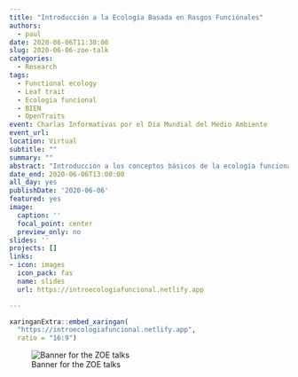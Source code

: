 ```yaml
---
title: "Introducción a la Ecología Basada en Rasgos Funciónales"
authors:
  - paul
date: 2020-06-06T11:30:00
slug: 2020-06-06-zoe-talk
categories:
  - Research
tags:
  - Functional ecology
  - Leaf trait
  - Ecologia funcional
  - BIEN
  - OpenTraits
event: Charlas Informativas por el Día Mundial del Medio Ambiente
event_url: 
location: Virtual
subtitle: ""
summary: ""
abstract: "Introducción a los conceptos básicos de la ecología funcional y su desarrollo en el Perú."
date_end: 2020-06-06T13:00:00
all_day: yes
publishDate: '2020-06-06'
featured: yes
image:
  caption: ''
  focal_point: center
  preview_only: no
slides: ''
projects: []
links:
- icon: images
  icon_pack: fas
  name: slides
  url: https://introecologiafuncional.netlify.app

---
```


```r
xaringanExtra::embed_xaringan(
  "https://introecologiafuncional.netlify.app",
  ratio = "16:9")
```

![Banner for the ZOE talks](baner.jpg)